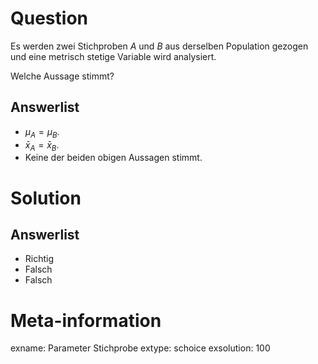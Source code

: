 Question
========

Es werden zwei Stichproben $A$ und $B$ aus derselben Population gezogen und eine metrisch stetige Variable wird analysiert.

Welche Aussage stimmt?

Answerlist
----------
* $\mu_A = \mu_B$.
* $\bar{x}_A = \bar{x}_B$.
* Keine der beiden obigen Aussagen stimmt.

Solution
========

Answerlist
----------
* Richtig
* Falsch
* Falsch

Meta-information
================
exname: Parameter Stichprobe
extype: schoice
exsolution: 100